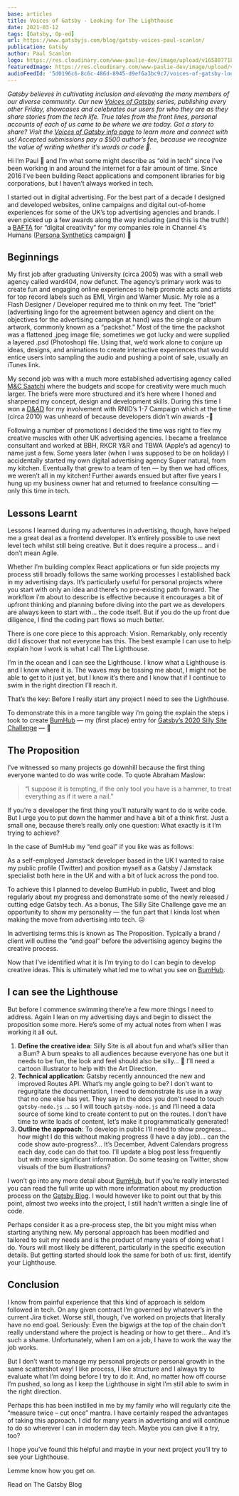 ```yaml
---
base: articles
title: Voices of Gatsby - Looking for The Lighthouse
date: 2021-03-12
tags: [Gatsby, Op-ed]
url: https://www.gatsbyjs.com/blog/gatsby-voices-paul-scanlon/
publication: Gatsby
author: Paul Scanlon
logo: https://res.cloudinary.com/www-paulie-dev/image/upload/v1658077182/paulie.dev/Logos/gatsby-logo_dgbkjm.png
featuredImage: https://res.cloudinary.com/www-paulie-dev/image/upload/v1707074616/paulie.dev/2021/03/voices-of-gatsby-looking-for-the-lighthouse_ibvn8q.jpg
audioFeedId: '5d0196c6-8c6c-486d-8945-d9ef6a3bc9c7/voices-of-gatsby-looking-for-the-lighthouse'
---
```


_Gatsby believes in cultivating inclusion and elevating the many members of our diverse community. Our new [Voices of Gatsby](https://www.gatsbyjs.com/gatsby-voices/) series, publishing every other Friday, showcases and celebrates our users for who they are as they share stories from the tech life. True tales from the front lines, personal accounts of each of us came to be where we are today. Got a story to share? Visit the [Voices of Gatsby info page](https://www.gatsbyjs.com/gatsby-voices/) to learn more and connect with us! Accepted submissions pay a $500 author’s fee, because we recognize the value of writing whether it’s words or code 💜._

Hi I’m Paul 👋 and I’m what some might describe as “old in tech” since I’ve been working in and around the internet for a fair amount of time. Since 2016 I’ve been building React applications and component libraries for big corporations, but I haven’t always worked in tech.

I started out in digital advertising. For the best part of a decade I designed and developed websites, online campaigns and digital out-of-home experiences for some of the UK’s top advertising agencies and brands. I even picked up a few awards along the way including (and this is the truth!) a [BAFTA](https://www.youtube.com/watch?v=ts93lp5JoRA) for “digital creativity” for my companies role in Channel 4’s Humans ([Persona Synthetics](https://www.youtube.com/watch?v=_94sQiXlPtE) campaign) 🕺

## Beginnings

My first job after graduating University (circa 2005) was with a small web agency called ward404, now defunct. The agency’s primary work was to create fun and engaging online experiences to help promote acts and artists for top record labels such as EMI, Virgin and Warner Music. My role as a Flash Designer / Developer required me to think on my feet. The “brief” (advertising lingo for the agreement between agency and client on the objectives for the advertising campaign at hand) was the single or album artwork, commonly known as a “packshot.” Most of the time the packshot was a flattened .jpeg image file; sometimes we got lucky and were supplied a layered .psd (Photoshop) file. Using that, we’d work alone to conjure up ideas, designs, and animations to create interactive experiences that would entice users into sampling the audio and pushing a point of sale, usually an iTunes link.

My second job was with a much more established advertising agency called [M&C Saatchi](https://mcsaatchi.com/) where the budgets and scope for creativity were much much larger. The briefs were more structured and it’s here where I honed and sharpened my concept, design and development skills. During this time I won a [D&AD](https://www.dandad.org/awards/professional/2010/graphic-design/17943/one-in-seven/) for my involvement with RNID’s 1-7 Campaign which at the time (circa 2010) was unheard of because developers didn’t win awards -🕺

Following a number of promotions I decided the time was right to flex my creative muscles with other UK advertising agencies. I became a freelance consultant and worked at BBH, RKCR Y&R and TBWA (Apple’s ad agency) to name just a few. Some years later (when I was supposed to be on holiday) I accidentally started my own digital advertising agency Super natural, from my kitchen. Eventually that grew to a team of ten — by then we had offices, we weren’t all in my kitchen! Further awards ensued but after five years I hung up my business owner hat and returned to freelance consulting — only this time in tech.

## Lessons Learnt

Lessons I learned during my adventures in advertising, though, have helped me a great deal as a frontend developer. It’s entirely possible to use next level tech whilst still being creative. But it does require a process… and i don’t mean Agile.

Whether I’m building complex React applications or fun side projects my process still broadly follows the same working processes I established back in my advertising days. It’s particularly useful for personal projects where you start with only an idea and there’s no pre-existing path forward. The workflow i’m about to describe is effective because it encourages a bit of upfront thinking and planning before diving into the part we as developers are always keen to start with… the code itself. But if you do the up front due diligence, I find the coding part flows so much better.

There is one core piece to this approach: Vision. Remarkably, only recently did I discover that not everyone has this. The best example I can use to help explain how I work is what I call The Lighthouse.

I’m in the ocean and I can see the Lighthouse. I know what a Lighthouse is and I know where it is. The waves may be tossing me about, I might not be able to get to it just yet, but I know it’s there and I know that if I continue to swim in the right direction I’ll reach it.

That’s the key: Before I really start any project I need to see the Lighthouse.

To demonstrate this in a more tangible way i’m going the explain the steps i took to create [BumHub](https://www.gatsbyjs.com/blog/bottoms-up-gatsby-file-system-route-api-bums-bumhub/) — my (first place) entry for [Gatsby’s 2020 Silly Site Challenge](https://www.gatsbyjs.com/blog/2020-silly-site-top-20/) — 🕺

## The Proposition

I’ve witnessed so many projects go downhill because the first thing everyone wanted to do was write code. To quote Abraham Maslow:

> “I suppose it is tempting, if the only tool you have is a hammer, to treat everything as if it were a nail.”

If you’re a developer the first thing you’ll naturally want to do is write code. But I urge you to put down the hammer and have a bit of a think first. Just a small one, because there’s really only one question: What exactly is it I’m trying to achieve?

In the case of BumHub my “end goal” if you like was as follows:

As a self-employed Jamstack developer based in the UK I wanted to raise my public profile (Twitter) and position myself as a Gatsby / Jamstack specialist both here in the UK and with a bit of luck across the pond too.

To achieve this I planned to develop BumHub in public, Tweet and blog regularly about my progress and demonstrate some of the newly released / cutting edge Gatsby tech. As a bonus, The Silly Site Challenge gave me an opportunity to show my personality — the fun part that I kinda lost when making the move from advertising into tech. 😥

In advertising terms this is known as The Proposition. Typically a brand / client will outline the “end goal” before the advertising agency begins the creative process.

Now that I’ve identified what it is I’m trying to do I can begin to develop creative ideas. This is ultimately what led me to what you see on [BumHub](https://bumhub.netlify.app/).

## I can see the Lighthouse

But before I commence swimming there’re a few more things I need to address. Again I lean on my advertising days and begin to dissect the proposition some more. Here’s some of my actual notes from when I was working it all out.

1. **Define the creative idea**:
   Silly Site is all about fun and what’s sillier than a Bum? A bum speaks to all audiences because everyone has one but it needs to be fun, the look and feel should also be silly… 🤔 I’ll need a cartoon illustrator to help with the Art Direction.
2. **Technical application**:
   Gatsby recently announced the new and improved Routes API. What’s my angle going to be? I don’t want to regurgitate the documentation, I need to demonstrate its use in a way that no one else has yet. They say in the docs you don’t need to touch `gatsby-node.js` ... so I will touch `gatsby-node.js` and I’ll need a data source of some kind to create content to put on the routes. I don’t have time to write loads of content, let’s make it programmatically generated!
3. **Outline the approach**:
   To develop in public I’ll need to show progress… how might I do this without making progress (I have a day job)... can the code show auto-progress?... It’s December, Advent Calendars progress each day, code can do that too. I’ll update a blog post less frequently but with more significant information. Do some teasing on Twitter, show visuals of the bum illustrations?

I won’t go into any more detail about [BumHub](https://bumhub.netlify.app/), but if you’re really interested you can read the full write up with more information about my production process on the [Gatsby Blog](https://www.gatsbyjs.com/blog/bottoms-up-gatsby-file-system-route-api-bums-bumhub/). I would however like to point out that by this point, almost two weeks into the project, I still hadn’t written a single line of code.

Perhaps consider it as a pre-process step, the bit you might miss when starting anything new. My personal approach has been modified and tailored to suit my needs and is the product of many years of doing what I do. Yours will most likely be different, particularly in the specific execution details. But getting started should look the same for both of us: first, identify your Lighthouse.

## Conclusion

I know from painful experience that this kind of approach is seldom followed in tech. On any given contract I’m governed by whatever’s in the current Jira ticket. Worse still, though, i’ve worked on projects that literally have no end goal. Seriously: Even the bigwigs at the top of the chain don’t really understand where the project is heading or how to get there… And it’s such a shame. Unfortunately, when I am on a job, I have to work the way the job works.

But I don’t want to manage my personal projects or personal growth in the same scattershot way! I like process, I like structure and I always try to evaluate what I’m doing before I try to do it. And, no matter how off course I’m pushed, so long as I keep the Lighthouse in sight I’m still able to swim in the right direction.

Perhaps this has been instilled in me by my family who will regularly cite the “measure twice – cut once” mantra. I have certainly reaped the advantages of taking this approach. I did for many years in advertising and will continue to do so wherever I can in modern day tech. Maybe you can give it a try, too?

I hope you’ve found this helpful and maybe in your next project you’ll try to see your Lighthouse.

Lemme know how you get on.

<CtaExternal href='https://www.gatsbyjs.com/blog/gatsby-voices-paul-scanlon/'>Read on The Gatsby Blog</CtaExternal>
